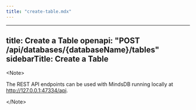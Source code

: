 ```yaml
---
title: "create-table.mdx"
---
```


---
title: Create a Table
openapi: "POST /api/databases/{databaseName}/tables"
sidebarTitle: Create a Table
---

&lt;Note&gt;

The REST API endpoints can be used with MindsDB running locally at http://127.0.0.1:47334/api. 

&lt;/Note&gt;